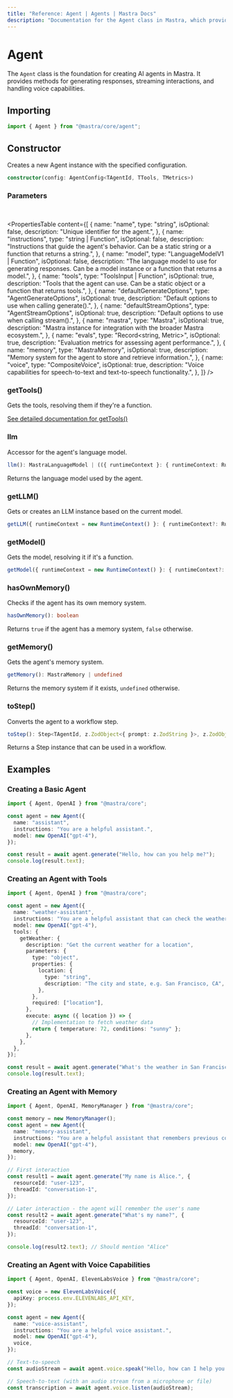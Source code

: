```yaml
---
title: "Reference: Agent | Agents | Mastra Docs"
description: "Documentation for the Agent class in Mastra, which provides the foundation for creating AI agents with various capabilities."
---
```


# Agent

The `Agent` class is the foundation for creating AI agents in Mastra. It provides methods for generating responses, streaming interactions, and handling voice capabilities.

## Importing

```typescript
import { Agent } from "@mastra/core/agent";
```

## Constructor

Creates a new Agent instance with the specified configuration.

```typescript
constructor(config: AgentConfig<TAgentId, TTools, TMetrics>)
```

### Parameters
<br />

<PropertiesTable
  content={[
    {
      name: "name",
      type: "string",
      isOptional: false,
      description: "Unique identifier for the agent.",
    },
    {
      name: "instructions",
      type: "string | Function",
      isOptional: false,
      description: "Instructions that guide the agent's behavior. Can be a static string or a function that returns a string.",
    },
    {
      name: "model",
      type: "LanguageModelV1 | Function",
      isOptional: false,
      description: "The language model to use for generating responses. Can be a model instance or a function that returns a model.",
    },
    {
      name: "tools",
      type: "ToolsInput | Function",
      isOptional: true,
      description: "Tools that the agent can use. Can be a static object or a function that returns tools.",
    },
    {
      name: "defaultGenerateOptions",
      type: "AgentGenerateOptions",
      isOptional: true,
      description: "Default options to use when calling generate().",
    },
    {
      name: "defaultStreamOptions",
      type: "AgentStreamOptions",
      isOptional: true,
      description: "Default options to use when calling stream().",
    },
    {
      name: "mastra",
      type: "Mastra",
      isOptional: true,
      description: "Mastra instance for integration with the broader Mastra ecosystem.",
    },
    {
      name: "evals",
      type: "Record<string, Metric>",
      isOptional: true,
      description: "Evaluation metrics for assessing agent performance.",
    },
    {
      name: "memory",
      type: "MastraMemory",
      isOptional: true,
      description: "Memory system for the agent to store and retrieve information.",
    },
    {
      name: "voice",
      type: "CompositeVoice",
      isOptional: true,
      description: "Voice capabilities for speech-to-text and text-to-speech functionality.",
    },
  ]}
/>



### getTools()

Gets the tools, resolving them if they're a function.

[See detailed documentation for getTools()](/reference/agents/getTools)

### llm

Accessor for the agent's language model.

```typescript
llm(): MastraLanguageModel | (({ runtimeContext }: { runtimeContext: RuntimeContext }) => Promise<MastraLanguageModel> | MastraLanguageModel)
```

Returns the language model used by the agent.

### getLLM()

Gets or creates an LLM instance based on the current model.

```typescript
getLLM({ runtimeContext = new RuntimeContext() }: { runtimeContext?: RuntimeContext } = {}): MastraLLMBase | Promise<MastraLLMBase>
```

### getModel()

Gets the model, resolving it if it's a function.

```typescript
getModel({ runtimeContext = new RuntimeContext() }: { runtimeContext?: RuntimeContext } = {}): MastraLanguageModel | Promise<MastraLanguageModel>
```

### hasOwnMemory()

Checks if the agent has its own memory system.

```typescript
hasOwnMemory(): boolean
```

Returns `true` if the agent has a memory system, `false` otherwise.

### getMemory()

Gets the agent's memory system.

```typescript
getMemory(): MastraMemory | undefined
```

Returns the memory system if it exists, `undefined` otherwise.

### toStep()

Converts the agent to a workflow step.

```typescript
toStep(): Step<TAgentId, z.ZodObject<{ prompt: z.ZodString }>, z.ZodObject<{ text: z.ZodString }>, any>
```

Returns a Step instance that can be used in a workflow.

## Examples

### Creating a Basic Agent

```typescript
import { Agent, OpenAI } from "@mastra/core";

const agent = new Agent({
  name: "assistant",
  instructions: "You are a helpful assistant.",
  model: new OpenAI("gpt-4"),
});

const result = await agent.generate("Hello, how can you help me?");
console.log(result.text);
```

### Creating an Agent with Tools

```typescript
import { Agent, OpenAI } from "@mastra/core";

const agent = new Agent({
  name: "weather-assistant",
  instructions: "You are a helpful assistant that can check the weather.",
  model: new OpenAI("gpt-4"),
  tools: {
    getWeather: {
      description: "Get the current weather for a location",
      parameters: {
        type: "object",
        properties: {
          location: {
            type: "string",
            description: "The city and state, e.g. San Francisco, CA",
          },
        },
        required: ["location"],
      },
      execute: async ({ location }) => {
        // Implementation to fetch weather data
        return { temperature: 72, conditions: "sunny" };
      },
    },
  },
});

const result = await agent.generate("What's the weather in San Francisco?");
console.log(result.text);
```

### Creating an Agent with Memory

```typescript
import { Agent, OpenAI, MemoryManager } from "@mastra/core";

const memory = new MemoryManager();
const agent = new Agent({
  name: "memory-assistant",
  instructions: "You are a helpful assistant that remembers previous conversations.",
  model: new OpenAI("gpt-4"),
  memory,
});

// First interaction
const result1 = await agent.generate("My name is Alice.", {
  resourceId: "user-123",
  threadId: "conversation-1",
});

// Later interaction - the agent will remember the user's name
const result2 = await agent.generate("What's my name?", {
  resourceId: "user-123",
  threadId: "conversation-1",
});

console.log(result2.text); // Should mention "Alice"
```

### Creating an Agent with Voice Capabilities

```typescript
import { Agent, OpenAI, ElevenLabsVoice } from "@mastra/core";

const voice = new ElevenLabsVoice({
  apiKey: process.env.ELEVENLABS_API_KEY,
});

const agent = new Agent({
  name: "voice-assistant",
  instructions: "You are a helpful voice assistant.",
  model: new OpenAI("gpt-4"),
  voice,
});

// Text-to-speech
const audioStream = await agent.voice.speak("Hello, how can I help you today?");

// Speech-to-text (with an audio stream from a microphone or file)
const transcription = await agent.voice.listen(audioStream);
```
